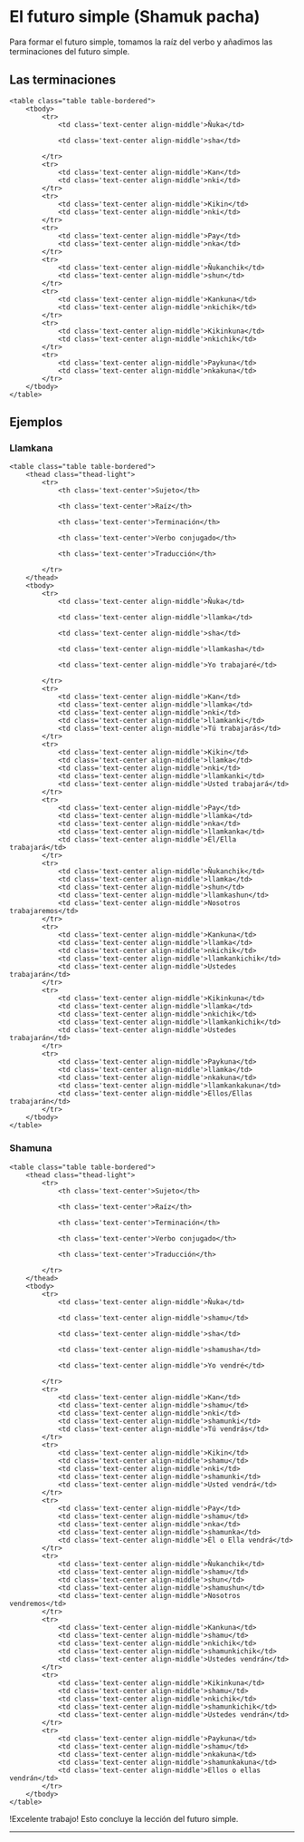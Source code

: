 
# El futuro simple (Shamuk pacha)

Para formar el futuro simple, tomamos la raíz del verbo y añadimos las terminaciones del futuro simple.

## Las terminaciones

    <table class="table table-bordered">        
        <tbody>
            <tr>
                <td class='text-center align-middle'>Ñuka</td>

                <td class='text-center align-middle'>sha</td>                                
               
            </tr>
            <tr>
                <td class='text-center align-middle'>Kan</td>
                <td class='text-center align-middle'>nki</td>
            </tr>
            <tr>
                <td class='text-center align-middle'>Kikin</td>
                <td class='text-center align-middle'>nki</td>                                     
            </tr>
            <tr>
                <td class='text-center align-middle'>Pay</td>
                <td class='text-center align-middle'>nka</td>                
            </tr>
            <tr>
                <td class='text-center align-middle'>Ñukanchik</td>
                <td class='text-center align-middle'>shun</td>                     
            </tr>
            <tr>
                <td class='text-center align-middle'>Kankuna</td>
                <td class='text-center align-middle'>nkichik</td>                                          
            </tr>
            <tr>
                <td class='text-center align-middle'>Kikinkuna</td>
                <td class='text-center align-middle'>nkichik</td>                                         
            </tr>
            <tr>
                <td class='text-center align-middle'>Paykuna</td>
                <td class='text-center align-middle'>nkakuna</td>               
            </tr>                                 
        </tbody>
    </table>

## Ejemplos

### Llamkana

    <table class="table table-bordered">
        <thead class="thead-light">
            <tr>
                <th class='text-center'>Sujeto</th>

                <th class='text-center'>Raíz</th>                           

                <th class='text-center'>Terminación</th>

                <th class='text-center'>Verbo conjugado</th>

                <th class='text-center'>Traducción</th>                

            </tr>
        </thead>
        <tbody>
            <tr>
                <td class='text-center align-middle'>Ñuka</td>

                <td class='text-center align-middle'>llamka</td>                

                <td class='text-center align-middle'>sha</td>

                <td class='text-center align-middle'>llamkasha</td> 

                <td class='text-center align-middle'>Yo trabajaré</td>

            </tr>
            <tr>
                <td class='text-center align-middle'>Kan</td>
                <td class='text-center align-middle'>llamka</td>
                <td class='text-center align-middle'>nki</td>
                <td class='text-center align-middle'>llamkanki</td> 
                <td class='text-center align-middle'>Tú trabajarás</td>                            
            </tr>
            <tr>
                <td class='text-center align-middle'>Kikin</td>
                <td class='text-center align-middle'>llamka</td>
                <td class='text-center align-middle'>nki</td>
                <td class='text-center align-middle'>llamkanki</td> 
                <td class='text-center align-middle'>Usted trabajará</td>                             
            </tr>
            <tr>
                <td class='text-center align-middle'>Pay</td>
                <td class='text-center align-middle'>llamka</td>
                <td class='text-center align-middle'>nka</td>
                <td class='text-center align-middle'>llamkanka</td> 
                <td class='text-center align-middle'>Él/Ella trabajará</td>                              
            </tr>
            <tr>
                <td class='text-center align-middle'>Ñukanchik</td>
                <td class='text-center align-middle'>llamka</td>
                <td class='text-center align-middle'>shun</td>
                <td class='text-center align-middle'>llamkashun</td> 
                <td class='text-center align-middle'>Nosotros trabajaremos</td>
            </tr>
            <tr>
                <td class='text-center align-middle'>Kankuna</td>
                <td class='text-center align-middle'>llamka</td>
                <td class='text-center align-middle'>nkichik</td>
                <td class='text-center align-middle'>llamkankichik</td> 
                <td class='text-center align-middle'>Ustedes trabajarán</td>                              
            </tr>
            <tr>
                <td class='text-center align-middle'>Kikinkuna</td>
                <td class='text-center align-middle'>llamka</td>
                <td class='text-center align-middle'>nkichik</td>
                <td class='text-center align-middle'>llamkankichik</td> 
                <td class='text-center align-middle'>Ustedes trabajarán</td>
            </tr>
            <tr>
                <td class='text-center align-middle'>Paykuna</td>
                <td class='text-center align-middle'>llamka</td>
                <td class='text-center align-middle'>nkakuna</td>
                <td class='text-center align-middle'>llamkankakuna</td> 
                <td class='text-center align-middle'>Ellos/Ellas trabajarán</td>
            </tr>                                 
        </tbody>
    </table>

### Shamuna

    <table class="table table-bordered">
        <thead class="thead-light">
            <tr>
                <th class='text-center'>Sujeto</th>

                <th class='text-center'>Raíz</th>                             

                <th class='text-center'>Terminación</th>

                <th class='text-center'>Verbo conjugado</th>

                <th class='text-center'>Traducción</th>                

            </tr>
        </thead>
        <tbody>
            <tr>
                <td class='text-center align-middle'>Ñuka</td>

                <td class='text-center align-middle'>shamu</td>                

                <td class='text-center align-middle'>sha</td>

                <td class='text-center align-middle'>shamusha</td> 

                <td class='text-center align-middle'>Yo vendré</td>
                
            </tr>
            <tr>
                <td class='text-center align-middle'>Kan</td>
                <td class='text-center align-middle'>shamu</td>
                <td class='text-center align-middle'>nki</td>
                <td class='text-center align-middle'>shamunki</td> 
                <td class='text-center align-middle'>Tú vendrás</td>
            </tr>
            <tr>
                <td class='text-center align-middle'>Kikin</td>
                <td class='text-center align-middle'>shamu</td>
                <td class='text-center align-middle'>nki</td>
                <td class='text-center align-middle'>shamunki</td> 
                <td class='text-center align-middle'>Usted vendrá</td>
            </tr>
            <tr>
                <td class='text-center align-middle'>Pay</td>
                <td class='text-center align-middle'>shamu</td>
                <td class='text-center align-middle'>nka</td>
                <td class='text-center align-middle'>shamunka</td> 
                <td class='text-center align-middle'>Él o Ella vendrá</td>
            </tr>
            <tr>
                <td class='text-center align-middle'>Ñukanchik</td>
                <td class='text-center align-middle'>shamu</td>
                <td class='text-center align-middle'>shun</td>
                <td class='text-center align-middle'>shamushun</td> 
                <td class='text-center align-middle'>Nosotros vendremos</td>
            </tr>
            <tr>
                <td class='text-center align-middle'>Kankuna</td>
                <td class='text-center align-middle'>shamu</td>
                <td class='text-center align-middle'>nkichik</td>
                <td class='text-center align-middle'>shamunkichik</td> 
                <td class='text-center align-middle'>Ustedes vendrán</td>
            </tr>
            <tr>
                <td class='text-center align-middle'>Kikinkuna</td>
                <td class='text-center align-middle'>shamu</td>
                <td class='text-center align-middle'>nkichik</td> 
                <td class='text-center align-middle'>shamunkichik</td>
                <td class='text-center align-middle'>Ustedes vendrán</td>                              
            </tr>
            <tr>
                <td class='text-center align-middle'>Paykuna</td>
                <td class='text-center align-middle'>shamu</td>
                <td class='text-center align-middle'>nkakuna</td>
                <td class='text-center align-middle'>shamunkakuna</td> 
                <td class='text-center align-middle'>Ellos o ellas vendrán</td>
            </tr>                                 
        </tbody>
    </table>  
    

!Excelente trabajo! Esto concluye la lección del futuro simple.

<hr />
<MiniTestForm lecture="grammar-12" />